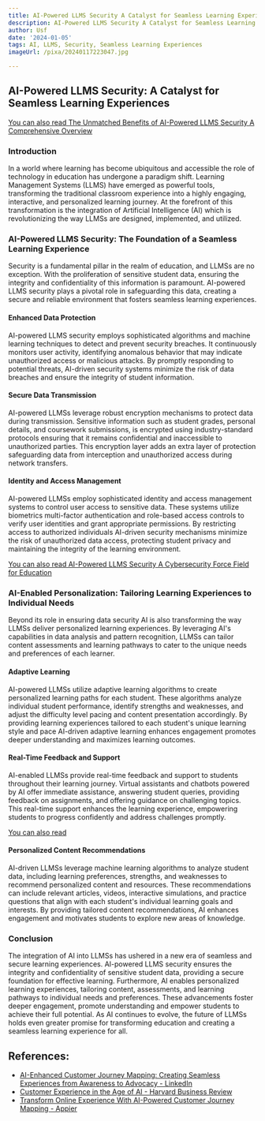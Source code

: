 ```yaml
---
title: AI-Powered LLMS Security A Catalyst for Seamless Learning Experiences
description: AI-Powered LLMS Security A Catalyst for Seamless Learning Experiences
author: Usf
date: '2024-01-05'
tags: AI, LLMS, Security, Seamless Learning Experiences
imageUrl: /pixa/20240117223047.jpg

---
```

## AI-Powered LLMS Security: A Catalyst for Seamless Learning Experiences

[You  can also read The Unmatched Benefits of AI-Powered LLMS Security A Comprehensive Overview](The%20Unmatched%20Benefits%20of%20AI-Powered%20LLMS%20Security%20A%20Comprehensive%20Overview)


### Introduction

In  a  world where learning has become ubiquitous and accessible the role of technology in education has undergone a paradigm shift. Learning Management Systems (LLMS) have emerged as powerful tools, transforming the traditional classroom experience into a highly engaging, interactive, and personalized learning journey. At  the forefront of  this transformation is the integration of Artificial Intelligence (AI) which is revolutionizing the way LLMSs are designed, implemented, and utilized.

### AI-Powered LLMS Security: The Foundation  of a Seamless Learning Experience

Security is a fundamental pillar  in the realm of education, and LLMSs are no exception. With the proliferation of sensitive student data, ensuring the integrity and confidentiality of this information is paramount. AI-powered LLMS security plays a pivotal role in safeguarding this data,  creating a secure and reliable  environment that fosters  seamless learning experiences.

#### Enhanced Data Protection

AI-powered LLMS security employs sophisticated algorithms and machine learning techniques to  detect and prevent  security breaches. It continuously monitors  user activity, identifying anomalous behavior that may  indicate unauthorized access or  malicious attacks. By promptly responding to potential threats, AI-driven  security  systems minimize the risk of  data breaches and ensure  the integrity of student information.

#### Secure Data Transmission

AI-powered  LLMSs leverage robust encryption mechanisms to protect data  during transmission. Sensitive information such as student grades,  personal details, and coursework submissions, is encrypted using industry-standard protocols ensuring that it remains confidential and inaccessible to unauthorized parties. This encryption layer adds an extra layer of protection safeguarding data from interception and unauthorized access during network transfers.

#### Identity and  Access  Management

AI-powered LLMSs employ sophisticated identity  and access management systems to control user access to sensitive data. These systems utilize biometrics multi-factor authentication and role-based access controls to  verify user identities and grant appropriate permissions. By restricting access to authorized individuals AI-driven security mechanisms minimize the  risk of unauthorized data access,  protecting student privacy and  maintaining the integrity of  the learning environment.

[You can also read AI-Powered LLMS Security A Cybersecurity Force Field for Education](AI-Powered%20LLMS%20Security%20A%20Cybersecurity%20Force%20Field%20for%20Education)


### AI-Enabled Personalization: Tailoring Learning Experiences to Individual Needs

Beyond its role in ensuring data security  AI is also transforming the way LLMSs deliver personalized  learning experiences. By leveraging AI's capabilities  in data analysis and pattern recognition, LLMSs can tailor content assessments  and learning pathways to  cater to the unique needs and preferences of each learner.

#### Adaptive Learning

AI-powered LLMSs utilize adaptive learning algorithms to create personalized learning paths for each student. These algorithms analyze  individual  student performance, identify strengths and  weaknesses, and adjust the difficulty level pacing and content presentation accordingly. By providing learning experiences tailored to each student's  unique learning style and pace AI-driven adaptive learning enhances engagement promotes deeper understanding and maximizes learning outcomes.

#### Real-Time Feedback and Support

AI-enabled LLMSs provide real-time  feedback and support to students throughout their learning journey. Virtual assistants and chatbots powered by AI offer immediate assistance, answering student  queries, providing feedback on assignments, and offering  guidance on challenging topics. This real-time support enhances the learning experience, empowering students to progress confidently and address challenges  promptly.

[You can also read ]()


#### Personalized Content Recommendations

AI-driven LLMSs leverage machine learning algorithms to  analyze student data, including learning preferences, strengths, and weaknesses to recommend  personalized  content and resources. These recommendations  can  include relevant articles, videos,  interactive simulations, and practice questions that align with each  student's individual learning goals and interests. By  providing tailored content  recommendations, AI  enhances engagement and  motivates  students to  explore new areas of knowledge.

### Conclusion

The integration of AI into LLMSs  has ushered in a new era of seamless and secure learning experiences. AI-powered LLMS security ensures the integrity and confidentiality  of sensitive student data,  providing a secure foundation  for effective learning. Furthermore, AI enables personalized learning experiences, tailoring content, assessments, and learning pathways to individual needs  and preferences.  These advancements foster deeper engagement, promote understanding and empower students to achieve their full  potential.  As AI continues  to evolve, the future of  LLMSs holds even greater promise for transforming education and creating a seamless learning experience for  all.

## References:
- [AI-Enhanced Customer Journey Mapping: Creating Seamless Experiences from Awareness to Advocacy - LinkedIn](https://www.linkedin.com/pulse/ai-enhanced-customer-journey-mapping-creating-seamless-julius-oyejobi)
- [Customer Experience in the Age of AI - Harvard Business Review](https://hbr.org/2022/03/customer-experience-in-the-age-of-ai)
- [Transform Online Experience With AI-Powered Customer Journey Mapping - Appier](https://www.appier.com/en/blog/transform-online-experience-with-ai-powered-customer-journey-mapping)
